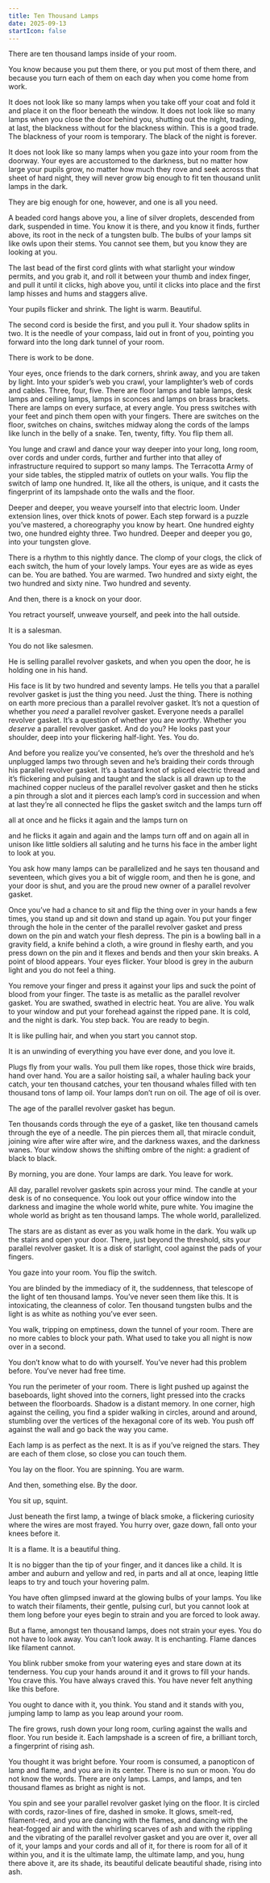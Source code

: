 ```yaml
---
title: Ten Thousand Lamps
date: 2025-09-13
startIcon: false
---
```


There are ten thousand lamps inside of your room.

You know because you put them there, or you put most of them there, and because you turn each of them on each day when you come home from work.

It does not look like so many lamps when you take off your coat and fold it and place it on the floor beneath the window. It does not look like so many lamps when you close the door behind you, shutting out the night, trading, at last, the blackness without for the blackness within. This is a good trade. The blackness of your room is temporary. The black of the night is forever.

It does not look like so many lamps when you gaze into your room from the doorway. Your eyes are accustomed to the darkness, but no matter how large your pupils grow, no matter how much they rove and seek across that sheet of hard night, they will never grow big enough to fit ten thousand unlit lamps in the dark.

They are big enough for one, however, and one is all you need.

A beaded cord hangs above you, a line of silver droplets, descended from dark, suspended in time. You know it is there, and you know it finds, further above, its root in the neck of a tungsten bulb. The bulbs of your lamps sit like owls upon their stems. You cannot see them, but you know they are looking at you.

The last bead of the first cord glints with what starlight your window permits, and you grab it, and roll it between your thumb and index finger, and pull it until it clicks, high above you, until it clicks into place and the first lamp hisses and hums and staggers alive.

Your pupils flicker and shrink. The light is warm. Beautiful.

The second cord is beside the first, and you pull it. Your shadow splits in two. It is the needle of your compass, laid out in front of you, pointing you forward into the long dark tunnel of your room.

There is work to be done.

Your eyes, once friends to the dark corners, shrink away, and you are taken by light. Into your spider’s web you crawl, your lamplighter’s web of cords and cables. Three, four, five. There are floor lamps and table lamps, desk lamps and ceiling lamps, lamps in sconces and lamps on brass brackets. There are lamps on every surface, at every angle. You press switches with your feet and pinch them open with your fingers. There are switches on the floor, switches on chains, switches midway along the cords of the lamps like lunch in the belly of a snake. Ten, twenty, fifty. You flip them all.

You lunge and crawl and dance your way deeper into your long, long room, over cords and under cords, further and further into that alley of infrastructure required to support so many lamps. The Terracotta Army of your side tables, the stippled matrix of outlets on your walls. You flip the switch of lamp one hundred. It, like all the others, is unique, and it casts the fingerprint of its lampshade onto the walls and the floor.

Deeper and deeper, you weave yourself into that electric loom. Under extension lines, over thick knots of power. Each step forward is a puzzle you’ve mastered, a choreography you know by heart. One hundred eighty two, one hundred eighty three. Two hundred. Deeper and deeper you go, into your tungsten glove.

There is a rhythm to this nightly dance. The clomp of your clogs, the click of each switch, the hum of your lovely lamps. Your eyes are as wide as eyes can be. You are bathed. You are warmed. Two hundred and sixty eight, the two hundred and sixty nine. Two hundred and seventy.

And then, there is a knock on your door.

You retract yourself, unweave yourself, and peek into the hall outside.

It is a salesman.

You do not like salesmen.

He is selling parallel revolver gaskets, and when you open the door, he is holding one in his hand.

His face is lit by two hundred and seventy lamps. He tells you that a parallel revolver gasket is just the thing you need. Just the thing. There is nothing on earth more precious than a parallel revolver gasket. It’s not a question of whether you *need* a parallel revolver gasket. Everyone needs a parallel revolver gasket. It’s a question of whether you are *worthy*. Whether you *deserve* a parallel revolver gasket. And do you? He looks past your shoulder, deep into your flickering half-light. Yes. You do.

And before you realize you’ve consented, he’s over the threshold and he’s unplugged lamps two through seven and he’s braiding their cords through his parallel revolver gasket. It’s a bastard knot of spliced electric thread and it’s flickering and pulsing and taught and the slack is all drawn up to the machined copper nucleus of the parallel revolver gasket and then he sticks a pin through a slot and it pierces each lamp’s cord in succession and when at last they’re all connected he flips the gasket switch and the lamps turn off

all at once and he flicks it again and the lamps turn on

and he flicks it again and again and the lamps turn off and on again all in unison like little soldiers all saluting and he turns his face in the amber light to look at you.

You ask how many lamps can be parallelized and he says ten thousand and seventeen, which gives you a bit of wiggle room, and then he is gone, and your door is shut, and you are the proud new owner of a parallel revolver gasket.

Once you’ve had a chance to sit and flip the thing over in your hands a few times, you stand up and sit down and stand up again. You put your finger through the hole in the center of the parallel revolver gasket and press down on the pin and watch your flesh depress. The pin is a bowling ball in a gravity field, a knife behind a cloth, a wire ground in fleshy earth, and you press down on the pin and it flexes and bends and then your skin breaks. A point of blood appears. Your eyes flicker. Your blood is grey in the auburn light and you do not feel a thing.

You remove your finger and press it against your lips and suck the point of blood from your finger. The taste is as metallic as the parallel revolver gasket. You are swathed, swathed in electric heat. You are alive. You walk to your window and put your forehead against the ripped pane. It is cold, and the night is dark. You step back. You are ready to begin.

It is like pulling hair, and when you start you cannot stop.

It is an unwinding of everything you have ever done, and you love it.

Plugs fly from your walls. You pull them like ropes, those thick wire braids, hand over hand. You are a sailor hoisting sail, a whaler hauling back your catch, your ten thousand catches, your ten thousand whales filled with ten thousand tons of lamp oil. Your lamps don’t run on oil. The age of oil is over.

The age of the parallel revolver gasket has begun.

Ten thousands cords through the eye of a gasket, like ten thousand camels through the eye of a needle. The pin pierces them all, that miracle conduit, joining wire after wire after wire, and the darkness waxes, and the darkness wanes. Your window shows the shifting ombre of the night: a gradient of black to black.

By morning, you are done. Your lamps are dark. You leave for work.

All day, parallel revolver gaskets spin across your mind. The candle at your desk is of no consequence. You look out your office window into the darkness and imagine the whole world white, pure white. You imagine the whole world as bright as ten thousand lamps. The whole world, parallelized.

The stars are as distant as ever as you walk home in the dark. You walk up the stairs and open your door. There, just beyond the threshold, sits your parallel revolver gasket. It is a disk of starlight, cool against the pads of your fingers.

You gaze into your room. You flip the switch.

You are blinded by the immediacy of it, the suddenness, that telescope of the light of ten thousand lamps. You’ve never seen them like this. It is intoxicating, the cleanness of color. Ten thousand tungsten bulbs and the light is as white as nothing you’ve ever seen.

You walk, tripping on emptiness, down the tunnel of your room. There are no more cables to block your path. What used to take you all night is now over in a second.

You don’t know what to do with yourself. You’ve never had this problem before. You’ve never had free time.

You run the perimeter of your room. There is light pushed up against the baseboards, light shoved into the corners, light pressed into the cracks between the floorboards. Shadow is a distant memory. In one corner, high against the ceiling, you find a spider walking in circles, around and around, stumbling over the vertices of the hexagonal core of its web. You push off against the wall and go back the way you came.

Each lamp is as perfect as the next. It is as if you’ve reigned the stars. They are each of them close, so close you can touch them.

You lay on the floor. You are spinning. You are warm.

And then, something else. By the door.

You sit up, squint.

Just beneath the first lamp, a twinge of black smoke, a flickering curiosity where the wires are most frayed. You hurry over, gaze down, fall onto your knees before it.

It is a flame. It is a beautiful thing.

It is no bigger than the tip of your finger, and it dances like a child. It is amber and auburn and yellow and red, in parts and all at once, leaping little leaps to try and touch your hovering palm.

You have often glimpsed inward at the glowing bulbs of your lamps. You like to watch their filaments, their gentle, pulsing curl, but you cannot look at them long before your eyes begin to strain and you are forced to look away.

But a flame, amongst ten thousand lamps, does not strain your eyes. You do not have to look away. You can’t look away. It is enchanting. Flame dances like filament cannot.

You blink rubber smoke from your watering eyes and stare down at its tenderness. You cup your hands around it and it grows to fill your hands. You crave this. You have always craved this. You have never felt anything like this before.

You ought to dance with it, you think. You stand and it stands with you, jumping lamp to lamp as you leap around your room.

The fire grows, rush down your long room, curling against the walls and floor. You run beside it. Each lampshade is a screen of fire, a brilliant torch, a fingerprint of rising ash.

You thought it was bright before. Your room is consumed, a panopticon of lamp and flame, and you are in its center. There is no sun or moon. You do not know the words. There are only lamps. Lamps, and lamps, and ten thousand flames as bright as night is not.

You spin and see your parallel revolver gasket lying on the floor. It is circled with cords, razor-lines of fire, dashed in smoke. It glows, smelt-red, filament-red, and you are dancing with the flames, and dancing with the heat-fogged air and with the whirling scarves of ash and with the rippling and the vibrating of the parallel revolver gasket and you are over it, over all of it, your lamps and your cords and all of it, for there is room for all of it within you, and it is the ultimate lamp, the ultimate lamp, and you, hung there above it, are its shade, its beautiful delicate beautiful shade, rising into ash.